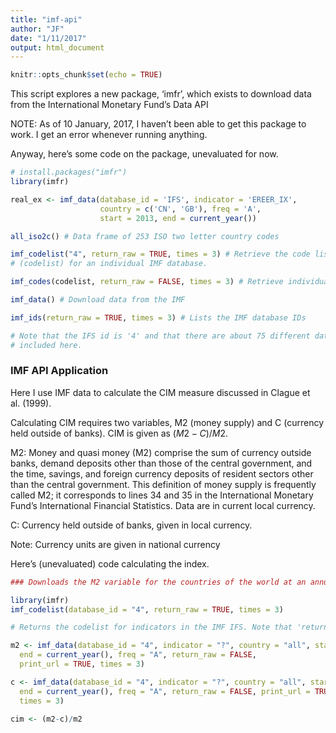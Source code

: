 ```yaml
---
title: "imf-api"
author: "JF"
date: "1/11/2017"
output: html_document
---
```


```r
knitr::opts_chunk$set(echo = TRUE)
```

This script explores a new package, 'imfr', which exists to download data from the International Monetary Fund's Data API

NOTE: As of 10 January, 2017, I haven't been able to get this package to work. I get an error whenever running anything.

Anyway, here's some code on the package, unevaluated for now.

```r
# install.packages("imfr")
library(imfr)

real_ex <- imf_data(database_id = 'IFS', indicator = 'EREER_IX',
                    country = c('CN', 'GB'), freq = 'A',
                    start = 2013, end = current_year())

all_iso2c() # Data frame of 253 ISO two letter country codes 

imf_codelist("4", return_raw = TRUE, times = 3) # Retrieve the code list of codes 
# (codelist) for an individual IMF database.

imf_codes(codelist, return_raw = FALSE, times = 3) # Retrieve individual database codes

imf_data() # Download data from the IMF

imf_ids(return_raw = TRUE, times = 3) # Lists the IMF database IDs

# Note that the IFS id is '4' and that there are about 75 different databases 
# included here.
```

### IMF API Application

Here I use IMF data to calculate the CIM measure discussed in Clague et al. (1999).

Calculating CIM requires two variables, M2 (money supply) and C (currency held outside of banks). CIM is given as $(M2-C)/M2$.

M2: Money and quasi money (M2) comprise the sum of currency outside banks, 
demand deposits other than those of the central government, and the time, 
savings, and foreign currency deposits of resident sectors other than the 
central government. This definition of money supply is frequently called M2; it corresponds to lines 34 and 35 in the International Monetary Fund's 
International Financial Statistics. Data are in current local currency.

C: Currency held outside of banks, given in local currency.

Note: Currency units are given in national currency

Here's (unevaluated) code calculating the index.

```r

### Downloads the M2 variable for the countries of the world at an annual frequency

library(imfr)
imf_codelist(database_id = "4", return_raw = TRUE, times = 3)

# Returns the codelist for indicators in the IMF IFS. Note that 'return_raw = FALSE' returns a data frame with codelist codes and descriptions.

m2 <- imf_data(database_id = "4", indicator = "?", country = "all", start = 1960,
  end = current_year(), freq = "A", return_raw = FALSE,
  print_url = TRUE, times = 3)

c <- imf_data(database_id = "4", indicator = "?", country = "all", start = 1960,
  end = current_year(), freq = "A", return_raw = FALSE, print_url = TRUE, 
  times = 3)

cim <- (m2-c)/m2

```